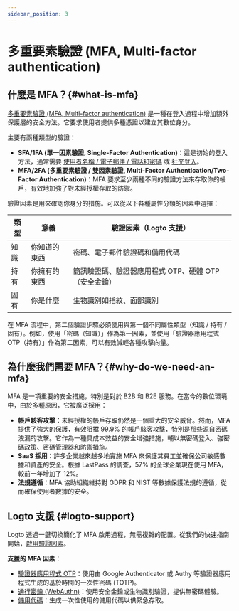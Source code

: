 ```yaml
---
sidebar_position: 3
---
```


# 多重要素驗證 (MFA, Multi-factor authentication)

## 什麼是 MFA？\{#what-is-mfa}

[多重要素驗證 (MFA, Multi-factor authentication)](https://auth.wiki/mfa) 是一種在登入過程中增加額外保護層的安全方法。它要求使用者提供多種憑證以建立其數位身分。

主要有兩種類型的驗證：

- **SFA/1FA (單一因素驗證, Single-Factor Authentication)**：這是初始的登入方法，通常需要 [使用者名稱 / 電子郵件 / 電話和密碼](/end-user-flows/sign-up-and-sign-in/sign-in) 或 [社交登入](/end-user-flows/sign-up-and-sign-in/social-sign-in)。
- **MFA/2FA (多重要素驗證 / 雙因素驗證, Multi-Factor Authentication/Two-Factor Authentication)**：MFA 要求至少兩種不同的驗證方法來存取你的帳戶，有效地加強了對未經授權存取的防禦。

驗證因素是用來確認你身分的措施。可以從以下各種屬性分類的因素中選擇：

| 類型 | 意義         | 驗證因素（Logto 支援）                               |
| ---- | ------------ | ---------------------------------------------------- |
| 知識 | 你知道的東西 | 密碼、電子郵件驗證碼和備用代碼                       |
| 持有 | 你擁有的東西 | 簡訊驗證碼、驗證器應用程式 OTP、硬體 OTP（安全金鑰） |
| 固有 | 你是什麼     | 生物識別如指紋、面部識別                             |

在 MFA 流程中，第二個驗證步驟必須使用與第一個不同屬性類型（知識 / 持有 / 固有）。例如，使用「密碼（知識）」作為第一因素，並使用「驗證器應用程式 OTP（持有）」作為第二因素，可以有效減輕各種攻擊向量。

## 為什麼我們需要 MFA？\{#why-do-we-need-an-mfa}

MFA 是一項重要的安全措施，特別是對於 B2B 和 B2E 服務。在當今的數位環境中，由於多種原因，它被廣泛採用：

- **帳戶駭客攻擊**：未經授權的帳戶存取仍然是一個重大的安全威脅。然而，MFA 提供了強大的保護，有效阻擋 99.9% 的帳戶駭客攻擊，特別是那些源自密碼洩漏的攻擊。它作為一種具成本效益的安全增強措施，輔以無密碼登入、強密碼政策、密碼管理器和防禦措施。
- **SaaS 採用**：許多企業越來越多地實施 MFA 來保護其員工並確保公司敏感數據和資產的安全。根據 LastPass 的調查，57% 的全球企業現在使用 MFA，較前一年增加了 12%。
- **法規遵循**：MFA 協助組織維持對 GDPR 和 NIST 等數據保護法規的遵循，從而確保使用者數據的安全。

## Logto 支援 \{#logto-support}

Logto 透過一鍵切換簡化了 MFA 啟用過程，無需複雜的配置。從我們的快速指南開始，[啟用驗證因素](/end-user-flows/mfa/configure-mfa)。

**支援的 MFA 因素**：

- [驗證器應用程式 OTP](/end-user-flows/mfa/authenticator-app-otp)：使用由 Google Authenticator 或 Authy 等驗證器應用程式生成的基於時間的一次性密碼 (TOTP)。
- [通行密鑰 (WebAuthn)](/end-user-flows/mfa/webauthn)：使用安全金鑰或生物識別驗證，提供無密碼體驗。
- [備用代碼](/end-user-flows/mfa/backup-codes)：生成一次性使用的備用代碼以供緊急存取。

